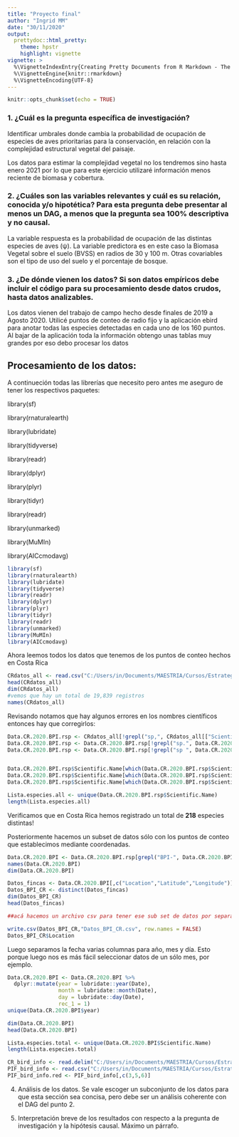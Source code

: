 ```yaml
---
title: "Proyecto final"
author: "Ingrid MM"
date: "30/11/2020"
output: 
  prettydoc::html_pretty:
    theme: hpstr
    highlight: vignette
vignette: >
  %\VignetteIndexEntry{Creating Pretty Documents from R Markdown - The HPSTR Theme}
  %\VignetteEngine{knitr::rmarkdown}
  %\VignetteEncoding{UTF-8}
---
```


```r
knitr::opts_chunk$set(echo = TRUE)
```


### 1. ¿Cuál es la pregunta específica de investigación?

Identificar umbrales donde cambia la probabilidad de ocupación de especies de aves prioritarias  para la conservación, en relación con la complejidad estructural vegetal del paisaje.

Los datos para estimar la complejidad vegetal no los tendremos sino hasta enero 2021 por lo que para este ejercicio utilizaré información menos reciente de biomasa y cobertura. 

### 2. ¿Cuáles son las variables relevantes y cuál es su relación, conocida y/o hipotética? Para esta pregunta debe presentar al menos un DAG, a menos que la pregunta sea 100% descriptiva y no causal. 

La variable respuesta es la probabilidad de ocupación de las distintas especies de aves (ψ). 
La variable predictora es en este caso la Biomasa Vegetal sobre el suelo (BVSS) en radios de 30 y 100 m.
Otras covariables son el tipo de uso del suelo y el porcentaje de bosque.

### 3. ¿De dónde vienen los datos? Si son datos empíricos debe incluir el código para su procesamiento desde datos crudos, hasta datos analizables. 

Los datos vienen del trabajo de campo hecho desde finales de 2019 a Agosto 2020. Utilicé puntos de conteo de radio fijo y la aplicación ebird para anotar todas las especies detectadas en cada uno de los 160 puntos. Al bajar de la aplicación toda la información obtengo unas tablas muy grandes por eso debo procesar los datos

## Procesamiento de los datos:

A continueción todas las librerías que necesito pero antes me aseguro de tener los respectivos paquetes:

library(sf)

library(rnaturalearth)

library(lubridate)

library(tidyverse)

library(readr)

library(dplyr)

library(plyr)

library(tidyr)

library(readr)

library(unmarked)

library(MuMIn)

library(AICcmodavg)

```r

library(sf)
library(rnaturalearth)
library(lubridate)
library(tidyverse)
library(readr)
library(dplyr)
library(plyr)
library(tidyr)
library(readr)
library(unmarked)
library(MuMIn)
library(AICcmodavg)

```

Ahora leemos todos los datos que tenemos de los puntos de conteo hechos en Costa Rica

```r
CRdatos_all <- read.csv("C:/Users/in/Documents/MAESTRIA/Cursos/Estrategias/Trabajo_Final/MyEBirdData.csv",stringsAsFactors=FALSE)
head(CRdatos_all)
dim(CRdatos_all)
#vemos que hay un total de 19,839 registros
names(CRdatos_all)

```

Revisando notamos que hay algunos errores en los nombres científicos entonces hay que corregirlos:

```r

Data.CR.2020.BPI.rsp <- CRdatos_all[!grepl("sp,", CRdatos_all[["Scientific.Name"]]), ]
Data.CR.2020.BPI.rsp <- Data.CR.2020.BPI.rsp[!grepl("sp.", Data.CR.2020.BPI.rsp[["Scientific.Name"]]), ]
Data.CR.2020.BPI.rsp <- Data.CR.2020.BPI.rsp[!grepl("sp ", Data.CR.2020.BPI.rsp[["Scientific.Name"]]), ]


Data.CR.2020.BPI.rsp$Scientific.Name[which(Data.CR.2020.BPI.rsp$Scientific.Name == "Ramphocelus passerinii passerinii")] <- "Ramphocelus costaricensis"
Data.CR.2020.BPI.rsp$Scientific.Name[which(Data.CR.2020.BPI.rsp$Scientific.Name == "Ramphocelus passerinii costaricensis")] <- "Ramphocelus costaricensis"
Data.CR.2020.BPI.rsp$Scientific.Name[which(Data.CR.2020.BPI.rsp$Scientific.Name == "Empidonax alnorum/traillii")] <- "Empidonax traillii"

Lista.especies.all <- unique(Data.CR.2020.BPI.rsp$Scientific.Name)
length(Lista.especies.all)

```

Verificamos que en Costa Rica hemos registrado un total de **218** especies distintas!

Posteriormente hacemos un subset de datos sólo con los puntos de conteo que establecimos mediante coordenadas. 


```r
Data.CR.2020.BPI <- Data.CR.2020.BPI.rsp[grepl("BPI-", Data.CR.2020.BPI.rsp[["Location"]]), ]
names(Data.CR.2020.BPI)
dim(Data.CR.2020.BPI)

Datos_fincas <- Data.CR.2020.BPI[,c("Location","Latitude","Longitude")]
Datos_BPI_CR <- distinct(Datos_fincas)
dim(Datos_BPI_CR)
head(Datos_fincas)

##acá hacemos un archivo csv para tener ese sub set de datos por separado:

write.csv(Datos_BPI_CR,"Datos_BPI_CR.csv", row.names = FALSE)
Datos_BPI_CR$Location

```


Luego separamos la fecha varias columnas para año, mes y día. Esto porque luego nos es más fácil seleccionar datos de un sólo mes, por ejemplo.
```r
Data.CR.2020.BPI <- Data.CR.2020.BPI %>% 
  dplyr::mutate(year = lubridate::year(Date), 
                month = lubridate::month(Date), 
                day = lubridate::day(Date),
                rec_1 = 1)
unique(Data.CR.2020.BPI$year)

dim(Data.CR.2020.BPI)
head(Data.CR.2020.BPI)

```



```r
Lista.especies.total <- unique(Data.CR.2020.BPI$Scientific.Name)
length(Lista.especies.total)

CR_bird_info <- read.delim("C:/Users/in/Documents/MAESTRIA/Cursos/Estrategias/Trabajo_Final/Lista_Costa_Rica.txt",stringsAsFactors=FALSE)
PIF_bird_info <- read.csv("C:/Users/in/Documents/MAESTRIA/Cursos/Estrategias/Trabajo_Final/CA_PIF_DataBase.csv",stringsAsFactors=FALSE)
PIF_bird_info.red <- PIF_bird_info[,c(3,5,6)]

```

4. Análisis de los datos. Se vale escoger un subconjunto de los datos para que esta sección sea concisa, pero debe ser un análisis coherente con el DAG del punto 2.

5. Interpretación breve de los resultados con respecto a la  pregunta de investigación y la hipótesis causal. Máximo un párrafo.


